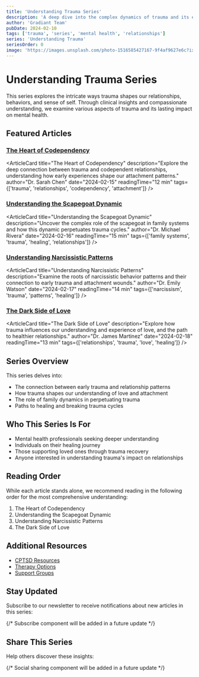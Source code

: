 ```yaml
---
title: 'Understanding Trauma Series'
description: 'A deep dive into the complex dynamics of trauma and its effects on relationships'
author: 'Gradiant Team'
pubDate: 2024-02-10
tags: ['trauma', 'series', 'mental health', 'relationships']
series: 'Understanding Trauma'
seriesOrder: 0
image: 'https://images.unsplash.com/photo-1516585427167-9f4af9627e6c?ixlib=rb-4.0.3&auto=format&fit=crop&w=1200&q=80'
---
```



# Understanding Trauma Series

This series explores the intricate ways trauma shapes our relationships, behaviors, and sense of self. Through clinical insights and compassionate understanding, we examine various aspects of trauma and its lasting impact on mental health.

## Featured Articles

### [The Heart of Codependency](/blog/trauma-series/heart-of-codependency)

<ArticleCard
  title="The Heart of Codependency"
  description="Explore the deep connection between trauma and codependent relationships, understanding how early experiences shape our attachment patterns."
  author="Dr. Sarah Chen"
  date="2024-02-15"
  readingTime="12 min"
  tags={['trauma', 'relationships', 'codependency', 'attachment']}
/>

### [Understanding the Scapegoat Dynamic](/blog/trauma-series/scapegoat-dynamics)

<ArticleCard
  title="Understanding the Scapegoat Dynamic"
  description="Uncover the complex role of the scapegoat in family systems and how this dynamic perpetuates trauma cycles."
  author="Dr. Michael Rivera"
  date="2024-02-16"
  readingTime="15 min"
  tags={['family systems', 'trauma', 'healing', 'relationships']}
/>

### [Understanding Narcissistic Patterns](/blog/trauma-series/understanding-narcissism)

<ArticleCard
  title="Understanding Narcissistic Patterns"
  description="Examine the roots of narcissistic behavior patterns and their connection to early trauma and attachment wounds."
  author="Dr. Emily Watson"
  date="2024-02-17"
  readingTime="14 min"
  tags={['narcissism', 'trauma', 'patterns', 'healing']}
/>

### [The Dark Side of Love](/blog/trauma-series/dark-side-of-love)

<ArticleCard
  title="The Dark Side of Love"
  description="Explore how trauma influences our understanding and experience of love, and the path to healthier relationships."
  author="Dr. James Martinez"
  date="2024-02-18"
  readingTime="13 min"
  tags={['relationships', 'trauma', 'love', 'healing']}
/>

## Series Overview

This series delves into:

- The connection between early trauma and relationship patterns
- How trauma shapes our understanding of love and attachment
- The role of family dynamics in perpetuating trauma
- Paths to healing and breaking trauma cycles

## Who This Series Is For

- Mental health professionals seeking deeper understanding
- Individuals on their healing journey
- Those supporting loved ones through trauma recovery
- Anyone interested in understanding trauma's impact on relationships

## Reading Order

While each article stands alone, we recommend reading in the following order for the most comprehensive understanding:

1. The Heart of Codependency
2. Understanding the Scapegoat Dynamic
3. Understanding Narcissistic Patterns
4. The Dark Side of Love

## Additional Resources

- [CPTSD Resources](/mental/I-CPTSD/resources)
- [Therapy Options](/mental/V-Resources/therapy-options)
- [Support Groups](/mental/V-Resources/support-groups)

## Stay Updated

Subscribe to our newsletter to receive notifications about new articles in this series:

{/* Subscribe component will be added in a future update */}

## Share This Series

Help others discover these insights:

{/* Social sharing component will be added in a future update */}
